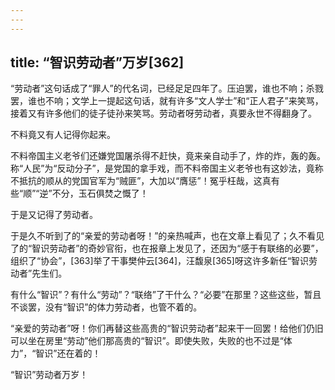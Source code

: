 ```yaml
---
---
---
```

title: “智识劳动者”万岁[362]
---




“劳动者”这句话成了“罪人”的代名词，已经足足四年了。压迫罢，谁也不响；杀戮罢，谁也不响；文学上一提起这句话，就有许多“文人学士”和“正人君子”来笑骂，接着又有许多他们的徒子徒孙来笑骂。劳动者呀劳动者，真要永世不得翻身了。

不料竟又有人记得你起来。

不料帝国主义老爷们还嫌党国屠杀得不赶快，竟来亲自动手了，炸的炸，轰的轰。称“人民”为“反动分子”，是党国的拿手戏，而不料帝国主义老爷也有这妙法，竟称不抵抗的顺从的党国官军为“贼匪”，大加以“膺惩”！冤乎枉哉，这真有些“顺”“逆”不分，玉石俱焚之慨了！

于是又记得了劳动者。

于是久不听到了的“亲爱的劳动者呀！”的亲热喊声，也在文章上看见了；久不看见了的“智识劳动者”的奇妙官衔，也在报章上发见了，还因为“感于有联络的必要”，组织了“协会”，[363]举了干事樊仲云[364]，汪馥泉[365]呀这许多新任“智识劳动者”先生们。

有什么“智识”？有什么“劳动”？“联络”了干什么？“必要”在那里？这些这些，暂且不谈罢，没有“智识”的体力劳动者，也管不着的。

“亲爱的劳动者”呀！你们再替这些高贵的“智识劳动者”起来干一回罢！给他们仍旧可以坐在房里“劳动”他们那高贵的“智识”。即使失败，失败的也不过是“体力”，“智识”还在着的！

“智识”劳动者万岁！
